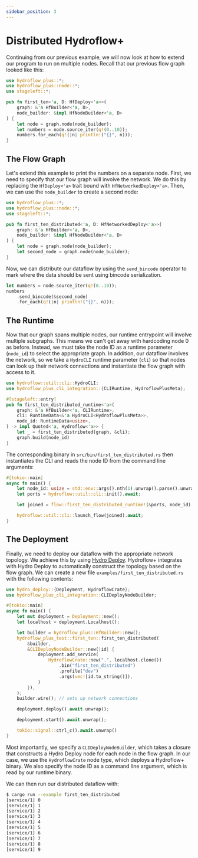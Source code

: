 ```yaml
---
sidebar_position: 3
---
```


# Distributed Hydroflow+
Continuing from our previous example, we will now look at how to extend our program to run on multiple nodes. Recall that our previous flow graph looked like this:

```rust
use hydroflow_plus::*;
use hydroflow_plus::node::*;
use stageleft::*;

pub fn first_ten<'a, D: HfDeploy<'a>>(
    graph: &'a HfBuilder<'a, D>,
    node_builder: &impl HfNodeBuilder<'a, D>
) {
    let node = graph.node(node_builder);
    let numbers = node.source_iter(q!(0..10));
    numbers.for_each(q!(|n| println!("{}", n)));
}
```

## The Flow Graph
Let's extend this example to print the numbers on a separate node. First, we need to specify that our flow graph will involve the network. We do this by replacing the `HfDeploy<'a>` trait bound with `HfNetworkedDeploy<'a>`. Then, we can use the `node_builder` to create a second node:
```rust
use hydroflow_plus::*;
use hydroflow_plus::node::*;
use stageleft::*;

pub fn first_ten_distributed<'a, D: HfNetworkedDeploy<'a>>(
    graph: &'a HfBuilder<'a, D>,
    node_builder: &impl HfNodeBuilder<'a, D>
) {
    let node = graph.node(node_builder);
    let second_node = graph.node(node_builder);
}
```

Now, we can distribute our dataflow by using the `send_bincode` operator to mark where the data should be sent using bincode serialization.

```rust
let numbers = node.source_iter(q!(0..10));
numbers
    .send_bincode(&second_node)
    .for_each(q!(|n| println!("{}", n)));
```

## The Runtime
Now that our graph spans multiple nodes, our runtime entrypoint will involve multiple subgraphs. This means we can't get away with hardcoding node 0 as before. Instead, we must take the node ID as a runtime parameter (`node_id`) to select the appropriate graph. In addition, our dataflow involves the network, so we take a `HydroCLI` runtime parameter (`cli`) so that nodes can look up their network connections and instantiate the flow graph with access to it.

```rust
use hydroflow::util::cli::HydroCLI;
use hydroflow_plus_cli_integration::{CLIRuntime, HydroflowPlusMeta};

#[stageleft::entry]
pub fn first_ten_distributed_runtime<'a>(
    graph: &'a HfBuilder<'a, CLIRuntime>,
    cli: RuntimeData<&'a HydroCLI<HydroflowPlusMeta>>,
    node_id: RuntimeData<usize>,
) -> impl Quoted<'a, Hydroflow<'a>> {
    let _ = first_ten_distributed(graph, &cli);
    graph.build(node_id)
}
```

The corresponding binary in `src/bin/first_ten_distributed.rs` then instantiates the CLI and reads the node ID from the command line arguments:

```rust
#[tokio::main]
async fn main() {
    let node_id: usize = std::env::args().nth(1).unwrap().parse().unwrap();
    let ports = hydroflow::util::cli::init().await;

    let joined = flow::first_ten_distributed_runtime!(&ports, node_id);

    hydroflow::util::cli::launch_flow(joined).await;
}
```

## The Deployment
Finally, we need to deploy our dataflow with the appropriate network topology. We achieve this by using [Hydro Deploy](../deploy/index.md). Hydroflow+ integrates with Hydro Deploy to automatically construct the topology based on the flow graph. We can create a new file `examples/first_ten_distributed.rs` with the following contents:

```rust
use hydro_deploy::{Deployment, HydroflowCrate};
use hydroflow_plus_cli_integration::CLIDeployNodeBuilder;

#[tokio::main]
async fn main() {
    let mut deployment = Deployment::new();
    let localhost = deployment.Localhost();

    let builder = hydroflow_plus::HfBuilder::new();
    hydroflow_plus_test::first_ten::first_ten_distributed(
        &builder,
        &CLIDeployNodeBuilder::new(|id| {
            deployment.add_service(
                HydroflowCrate::new(".", localhost.clone())
                    .bin("first_ten_distributed")
                    .profile("dev")
                    .args(vec![id.to_string()]),
            )
        }),
    );
    builder.wire(); // sets up network connections

    deployment.deploy().await.unwrap();

    deployment.start().await.unwrap();

    tokio::signal::ctrl_c().await.unwrap()
}
```

Most importantly, we specify a `CLIDeployNodeBuilder`, which takes a closure that constructs a Hydro Deploy node for each node in the flow graph. In our case, we use the `HydroflowCrate` node type, which deploys a Hydroflow+ binary. We also specify the node ID as a command line argument, which is read by our runtime binary.

We can then run our distributed dataflow with:

```bash
$ cargo run --example first_ten_distributed
[service/1] 0
[service/1] 1
[service/1] 2
[service/1] 3
[service/1] 4
[service/1] 5
[service/1] 6
[service/1] 7
[service/1] 8
[service/1] 9
```
